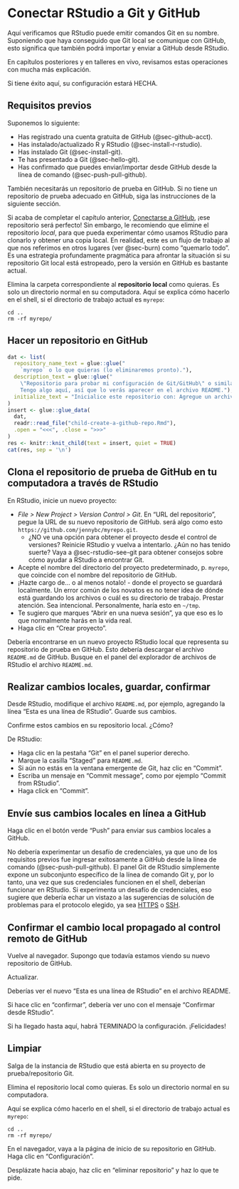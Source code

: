 # Conectar RStudio a Git y GitHub {#sec-rstudio-git-github}

Aquí verificamos que RStudio puede emitir comandos Git en su nombre. Suponiendo que haya conseguido que Git local se comunique con GitHub, esto significa que también podrá importar y enviar a GitHub desde RStudio.

En capítulos posteriores y en talleres en vivo, revisamos estas operaciones con mucha más explicación.

Si tiene éxito aquí, su configuración estará HECHA.

## Requisitos previos

Suponemos lo siguiente:

-   Has registrado una cuenta gratuita de GitHub (@sec-github-acct).
-   Has instalado/actualizado R y RStudio (@sec-install-r-rstudio).
-   Has instalado Git (@sec-install-git).
-   Te has presentado a Git (@sec-hello-git).
-   Has confirmado que puedes enviar/importar desde GitHub desde la línea de comando (@sec-push-pull-github).

También necesitarás un repositorio de prueba en GitHub. Si no tiene un repositorio de prueba adecuado en GitHub, siga las instrucciones de la siguiente sección.

Si acaba de completar el capítulo anterior, [Conectarse a GitHub](#sec-push-pull-github), ¡ese repositorio será perfecto! Sin embargo, le recomiendo que elimine el repositorio *local*, para que pueda experimentar cómo usamos RStudio para clonarlo y obtener una copia local. En realidad, este es un flujo de trabajo al que nos referimos en otros lugares (ver @sec-burn) como "quemarlo todo". Es una estrategia profundamente pragmática para afrontar la situación si su repositorio Git local está estropeado, pero la versión en GitHub es bastante actual.

Elimina la carpeta correspondiente al **repositorio local** como quieras. Es solo un directorio normal en su computadora. Aquí se explica cómo hacerlo en el shell, si el directorio de trabajo actual es `myrepo`:

``` console
cd ..
rm -rf myrepo/
```

## Hacer un repositorio en GitHub

```r
dat <- list(
  repository_name_text = glue::glue("
    `myrepo` o lo que quieras (lo eliminaremos pronto)."),
  description_text = glue::glue("
    \"Repositorio para probar mi configuración de Git/GitHub\" o similar. Es bueno \\
    Tengo algo aquí, así que lo verás aparecer en el archivo README."),
  initialize_text = "Inicialice este repositorio con: Agregue un archivo README."
)
insert <- glue::glue_data(
  dat,
  readr::read_file("child-create-a-github-repo.Rmd"),
  .open = "<<<", .close = ">>>"
)
res <- knitr::knit_child(text = insert, quiet = TRUE)
cat(res, sep = '\n')
```

## Clona el repositorio de prueba de GitHub en tu computadora a través de RStudio

En RStudio, inicie un nuevo proyecto:

-   *File \> New Project \> Version Control \> Git*. En "URL del repositorio", pegue la URL de su nuevo repositorio de GitHub. será algo como esto `https://github.com/jennybc/myrepo.git`.
    -   ¿NO ve una opción para obtener el proyecto desde el control de versiones? Reinicie RStudio y vuelva a intentarlo. ¿Aún no has tenido suerte? Vaya a @sec-rstudio-see-git para obtener consejos sobre cómo ayudar a RStudio a encontrar Git.
-   Acepte el nombre del directorio del proyecto predeterminado, p. `myrepo`, que coincide con el nombre del repositorio de GitHub.
-   ¡Hazte cargo de... o al menos notalo! - donde el proyecto se guardará localmente. Un error común de los novatos es no tener idea de dónde está guardando los archivos o cuál es su directorio de trabajo. Prestar atención. Sea intencional. Personalmente, haría esto en `~/tmp`.
-   Te sugiero que marques "Abrir en una nueva sesión", ya que eso es lo que normalmente harás en la vida real.
-   Haga clic en "Crear proyecto".

Debería encontrarse en un nuevo proyecto RStudio local que representa su repositorio de prueba en GitHub. Esto debería descargar el archivo `README.md` de GitHub. Busque en el panel del explorador de archivos de RStudio el archivo `README.md`.

## Realizar cambios locales, guardar, confirmar

Desde RStudio, modifique el archivo `README.md`, por ejemplo, agregando la línea "Esta es una línea de RStudio". Guarde sus cambios.

Confirme estos cambios en su repositorio local. ¿Cómo?

De RStudio:

-   Haga clic en la pestaña "Git" en el panel superior derecho.
-   Marque la casilla "Staged" para `README.md`.
-   Si aún no estás en la ventana emergente de Git, haz clic en "Commit".
-   Escriba un mensaje en "Commit message", como por ejemplo "Commit from RStudio".
-   Haga click en "Commit".

## Envíe sus cambios locales en línea a GitHub

Haga clic en el botón verde "Push" para enviar sus cambios locales a GitHub.

No debería experimentar un desafío de credenciales, ya que uno de los requisitos previos fue ingresar exitosamente a GitHub desde la línea de comando (@sec-push-pull-github). El panel Git de RStudio simplemente expone un subconjunto específico de la línea de comando Git y, por lo tanto, una vez que sus credenciales funcionen en el shell, deberían funcionar en RStudio. Si experimenta un desafío de credenciales, eso sugiere que debería echar un vistazo a las sugerencias de solución de problemas para el protocolo elegido, ya sea [HTTPS](#sec-pat-troubleshooting) o [SSH](#sec-ssh-troubleshooting).

## Confirmar el cambio local propagado al control remoto de GitHub

Vuelve al navegador. Supongo que todavía estamos viendo su nuevo repositorio de GitHub.

Actualizar.

Deberías ver el nuevo "Esta es una línea de RStudio" en el archivo README.

Si hace clic en "confirmar", debería ver uno con el mensaje "Confirmar desde RStudio".

Si ha llegado hasta aquí, habrá TERMINADO la configuración. ¡Felicidades!

## Limpiar

Salga de la instancia de RStudio que está abierta en su proyecto de prueba/repositorio Git.

Elimina el repositorio local como quieras. Es solo un directorio normal en su computadora.

Aquí se explica cómo hacerlo en el shell, si el directorio de trabajo actual es `myrepo`:

``` console
cd ..
rm -rf myrepo/
```

En el navegador, vaya a la página de inicio de su repositorio en GitHub. Haga clic en "Configuración".

Desplázate hacia abajo, haz clic en "eliminar repositorio" y haz lo que te pide.
